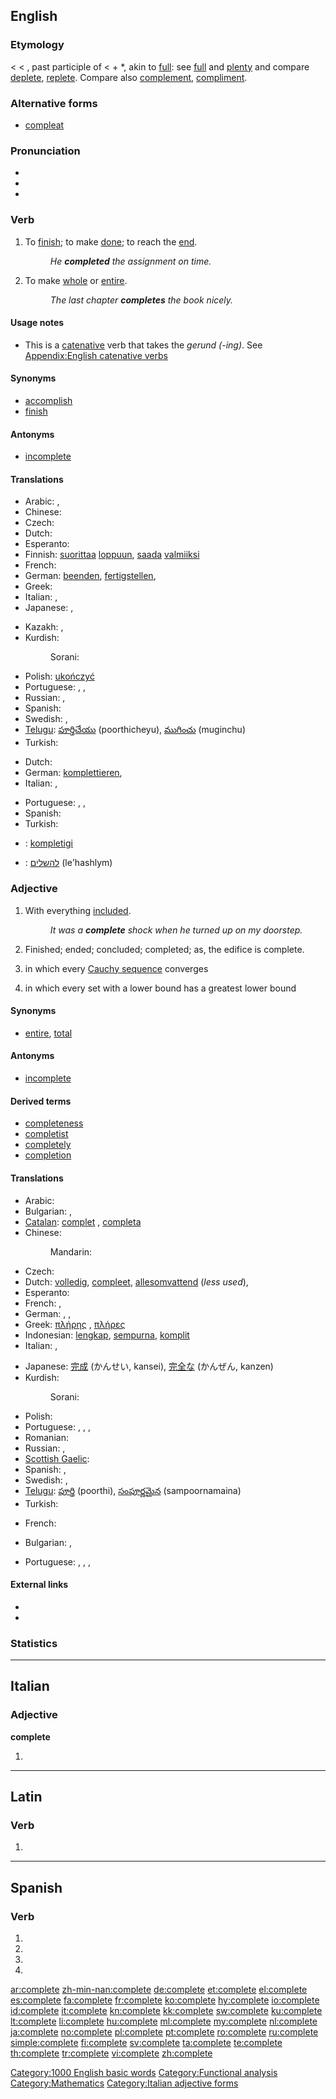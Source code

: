{{also|complète}}
==English==

===Etymology===
< {{etyl|enm}} {{term|compleet||full, complete}} < {{etyl|la}} {{term|completus}}, past participle of {{term|complere||to fill up, fill full, fulfil, complete}} < {{term|com-}} + *{{term||plere|to fill}}, akin to [[full]]: see [[full]] and [[plenty]] and compare [[deplete]], [[replete]]. Compare also [[complement]], [[compliment]].

===Alternative forms===
* [[compleat]] {{italbrac|archaic}}<!--Maybe just dated, I'm not really sure of the difference-Keene-->

===Pronunciation===
* {{IPA|/kəmˈpliːt/}}
* {{audio|en-us-complete.ogg|Audio (US)}}
* {{rhymes|iːt}}

===Verb===
{{en-verb|complet|ing}}

# {{transitive}} To [[finish]]; to make [[done]]; to reach the [[end]].
#: ''He '''completed''' the assignment on time.''
# {{transitive}} To make [[whole]] or [[entire]].
#: ''The last chapter '''completes''' the book nicely.''

====Usage notes====
* This is a [[catenative]] verb that takes the ''gerund (-ing)''. See [[Appendix:English catenative verbs]]

====Synonyms====
* [[accomplish]]
* [[finish]]

====Antonyms====
* [[incomplete]]

====Translations====
{{trans-top|to finish}}
* Arabic: {{t|ar|انتهى|tr=intahaa}},  {{t|ar|أكمل|tr='akmala}}
* Chinese: {{t-|cmn|完成|tr=wánchéng|sc=Hani}}
* Czech: {{t-|cs|dokončit}}
* Dutch: {{t+|nl|voltooien}}
* Esperanto: {{t-|eo|kompleti|xs=Esperanto}}
* Finnish: [[suorittaa]] [[loppu]]un, [[saada]] [[valmiiksi]]
* French: {{t+|fr|accomplir}}
* German: [[beenden]], [[fertigstellen]],  {{t+|de|fertigmachen}}
* Greek: {{t+|el|ολοκληρώνω}}
* Italian: {{t-|it|completare}}, {{t+|it|compiere}}
* Japanese: {{t|ja|完了する|tr=kanryō-suru}}, {{t|ja|完成する|tr=kansei-suru}}
{{trans-mid}}
* Kazakh: {{t|kk|бітіру|tr=bitiru|sc=Cyrl|xs=Kazakh}},  {{t|kk|аяқтау|tr=ayaqtaw|sc=Cyrl|xs=Kazakh}}
* Kurdish:
*: Sorani: {{t|ku|ته‌واو کردن|tr=tawAw kirdin|sc=ku-Arab}}
* Polish: [[ukończyć]]
* Portuguese: {{t+|pt|terminar}}, {{t|pt|acabar}}, {{t|pt|concluir}}
* Russian: {{t|ru|завершить|tr=zaveršít'}},  {{t+|ru|закончить|tr=zakónčit'}}
* Spanish: {{t+|es|terminar}}
* Swedish: {{t|sv|avsluta}}, {{t|sv|färdigställa}}
* [[Telugu]]: [[పూర్తిచేయు]] (poorthicheyu), [[ముగించు]] (muginchu)
* Turkish: {{t|tr|tamamlamak}}
{{trans-bottom}}

{{trans-top|to make whole or entire}}
* Dutch: {{t+|nl|aanvullen}}
* German: [[komplettieren]],  {{t+|de|ergänzen}}
* Italian: {{t-|it|completare}}, {{t+|it|riempire}}
{{trans-mid}}
* Portuguese: {{t|pt|completar}}, {{t|pt|inteirar}}, {{t|pt|concluir}}
* Spanish: {{t+|es|cumplir}}
* Turkish: {{t|tr|tamamlamak}}
{{trans-bottom}}

{{checktrans-top}}
* {{ttbc|Esperanto}}: [[kompletigi]]
* {{ttbc|Hebrew}}: [[להשלים]] (le'hashlym)
{{trans-bottom}}

===Adjective===
{{en-adj|complet|er|more}}

# With everything [[included]].
#: ''It was a '''complete''' shock when he turned up on my doorstep.''
# Finished; ended; concluded; completed; as, the edifice is complete.
# {{analysis|of a [[metric space]]}} in which every [[Cauchy sequence]] converges
# {{algebra|of a [[lattice]]}} in which every set with a lower bound has a greatest lower bound

====Synonyms====
* {{sense|with everything included}} [[entire]], [[total]]

====Antonyms====
* [[incomplete]]

====Derived terms====
* [[completeness]]
* [[completist]]
* [[completely]]
* [[completion]]

====Translations====
{{trans-top|with everything included}}
* Arabic: {{t-|ar|كامل|tr=kaamil}}
* Bulgarian: {{t+|bg|пълен}},  {{t+|bg|цял}}
* [[Catalan]]: [[complet]] {{m}}, [[completa]] {{f}}
* Chinese:
*: Mandarin: {{t-|cmn|完全|tr=wánquán|sc=Hani}}
* Czech: {{t-|cs|úplný|m}}
* Dutch: [[volledig]], [[compleet]], [[allesomvattend]] (''less used''),  {{t+|nl|algeheel}}
* Esperanto: {{t-|eo|kompleta|xs=Esperanto}}
* French: {{t+|fr|complet|m}}, {{t+|fr|complète|f}}
* German: {{t+|de|ganz}}, {{t+|de|komplett}}, {{t+|de|vollständig}}
* Greek: [[πλήρης]] {{m|f}}, [[πλήρες]] {{n}}
* Indonesian: [[lengkap]], [[sempurna]], [[komplit]]
* Italian: {{t-|it|completo|m}}, {{t-|it|completa|f}}
{{trans-mid}}
* Japanese: [[完成]] (かんせい, kansei), [[完全]]な (かんぜん, kanzen)
* Kurdish:
*: Sorani: {{t|ku|ته‌واو|tr=tawAw|sc=ku-Arab}}
* Polish: {{t+|pl|kompletny}}
* Portuguese: {{t+|pt|completo|m}}, {{t-|pt|completa|f}}, {{t|pt|integral|m|f}}, {{t|pt|totalizado |m}}
* Romanian: {{t+|ro|complet}}
* Russian: {{t+|ru|полный|tr=pólnyj}},  {{t+|ru|совершенный|tr=soveršénnyj}}
* [[Scottish Gaelic]]: {{t-|gd|buileach|xs=Scottish Gaelic}}
* Spanish: {{t+|es|completo|m}}, {{t-|es|completa|f}}
* Swedish: {{t+|sv|komplett}}, {{t+|sv|fullständig}}
* [[Telugu]]: [[పూర్తి]] (poorthi), [[సంపూర్ణమైన]] (sampoornamaina)
* Turkish: {{t+|tr|tamam}}
{{trans-bottom}}
{{trans-top|in which a Cauchy sequence converges}}
* French: {{t+|fr|complète|f}}
{{trans-mid}}
{{trans-bottom}}

{{trans-top|Finished; ended; concluded; completed}}
* Bulgarian: ,  {{t|bg|завършен}}
{{trans-mid}}
* Portuguese: {{t|pt|completo}}, {{t|pt|concluído}}, {{t|pt|íntegro}}, {{t|pt|terminado}}
{{trans-bottom}}

====External links====
* {{R:Webster 1913}}
* {{R:Century 1911}}

===Statistics===
{{rank|distribute|ordinary|forms|948|complete|access|ways|grave}}

[[Category:1000 English basic words]]
[[Category:Functional analysis]]
[[Category:Mathematics]]

----

==Italian==

===Adjective===
'''complete''' {{p}}

# {{feminine of|completo#Adjective|completo}}

[[Category:Italian adjective forms]]

----

==Latin==

===Verb===
{{la-verb-form|complēte}}

# {{conjugation of|compleo|compleō|2|p|pres|act|imp|lang=la}}

----

==Spanish==

===Verb===
{{es-verb-form|completar}}

# {{es-verb form of|ending=ar|mood=imperative|pers=2|formal=yes|number=singular|[[completar]]}}
# {{es-verb form of|ending=ar|mood=subjunctive|tense=present|pers=1|number=singular|[[completar]]}}
# {{es-verb form of|ending=ar|mood=subjunctive|tense=present|pers=2|formal=yes|number=singular|[[completar]]}}
# {{es-verb form of|ending=ar|mood=subjunctive|tense=present|pers=3|number=singular|[[completar]]}}

[[ar:complete]]
[[zh-min-nan:complete]]
[[de:complete]]
[[et:complete]]
[[el:complete]]
[[es:complete]]
[[fa:complete]]
[[fr:complete]]
[[ko:complete]]
[[hy:complete]]
[[io:complete]]
[[id:complete]]
[[it:complete]]
[[kn:complete]]
[[kk:complete]]
[[sw:complete]]
[[ku:complete]]
[[lt:complete]]
[[li:complete]]
[[hu:complete]]
[[ml:complete]]
[[my:complete]]
[[nl:complete]]
[[ja:complete]]
[[no:complete]]
[[pl:complete]]
[[pt:complete]]
[[ro:complete]]
[[ru:complete]]
[[simple:complete]]
[[fi:complete]]
[[sv:complete]]
[[ta:complete]]
[[te:complete]]
[[th:complete]]
[[tr:complete]]
[[vi:complete]]
[[zh:complete]]
